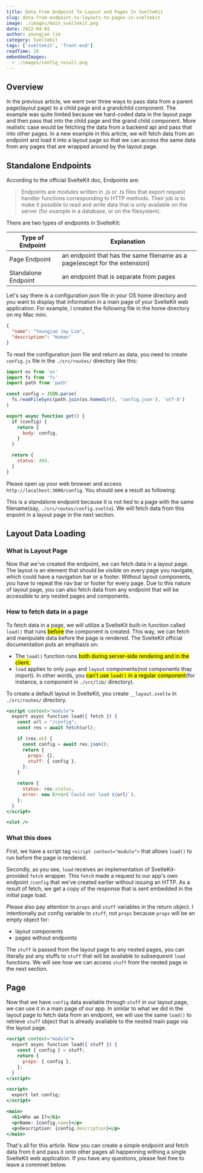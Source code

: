 ```yaml
---
title: Data From Endpoint To Layout and Pages In SvelteKit
slug: data-from-endpoint-to-layouts-to-pages-in-sveltekit
image: ./images/main_sveltekit.png
date: 2022-04-01
author: youngjae lim
category: SvelteKit
tags: ['sveltekit', 'front-end']
readTime: 10
embeddedImages:
  - ./images/config_result.png
---
```



## Overview

In the previous article, we went over three ways to pass data from a parent page(layout page) to a child page and a grandchild component. The example was quite limited because we hard-coded data in the layout page and then pass that into the child page and the grand child component. More realistic case would be fetching the data from a backend api and pass that into other pages. In a new example in this article, we will fetch data from an endpoint and load it into a layout page so that we can access the same data from any pages that are wrapped around by the layout page.

## Standalone Endpoints

According to the official SvelteKit doc, Endpoints are:

<blockquote display='info'>
  Endpoints are modules written in .js or .ts files that export request handler
  functions corresponding to HTTP methods. Their job is to make it possible to
  read and write data that is only available on the server (for example in a
  database, or on the filesystem).
</blockquote>

There are two types of endpoints in SvelteKit:

| Type of Endpoint    | Explanation                                                                |
| ------------------- | -------------------------------------------------------------------------- |
| Page Endpoint       | an endpoint that has the same filename as a page(except for the extension) |
| Standalone Endpoint | an endpoint that is separate from pages                                    |

Let's say there is a configuration json file in your OS home directory and you want to display that information in a main page of your SvelteKit web application. For example, I created the following file in the home directory on my Mac mini.

```json
{
  "name": "Youngjae Jay Lim",
  "description": "Human"
}
```

To read the configuration json file and return as data, you need to create `config.js` file in the `./src/routes/` directory like this:

```jsx file=./src/routes/config.js
import os from 'os'
import fs from 'fs'
import path from 'path'

const config = JSON.parse(
  fs.readFileSync(path.join(os.homedir(), 'config.json'), 'utf-8')
)

export async function get() {
  if (config) {
    return {
      body: config,
    }
  }

  return {
    status: 404,
  }
}
```

Please open up your web browser and access `http://localhost:3000/config`. You should see a result as following:

<GatsbyImage image={getImage(props.embeddedImages[0])} alt='sveltekit' />

This is a standalone endpoint because it is not tied to a page with the same filename(say, `./src/routes/config.svelte`). We will fetch data from this enpoint in a layout page in the next section.

## Layout Data Loading

### What is Layout Page

Now that we've created the endpoint, we can fetch data in a layout page. The layout is an element that should be visible on every page you navigate, which could have a navigation bar or a footer. Without layout components, you have to repeat the nav bar or footer for every page. Due to this nature of layout page, you can also fetch data from any endpoint that will be accessible to any nested pages and components.

### How to fetch data in a page

To fetch data in a page, we will utilize a SvelteKit built-in function called `load()` that runs <mark>before</mark> the component is created. This way, we can fetch and manipulate data before the page is rendered. The SvelteKit official documentation puts an emphasis on:

- The `load()` function runs <mark>both during server-side rendering and in the client.</mark>
- `load` applies to only `page` and `layout` components(not components thay import). In other words, you <mark>can't use `load()` in a regular component</mark>(for instance, a component in `./src/lib/` directory).

To create a default layout in SvelteKit, you create `__layout.svelte` in `./src/routes/` directory.

```jsx file=./src/routes/__layout.svelte highlights=1,2,4,10
<script context="module">
  export async function load({ fetch }) {
    const url = "/config";
    const res = await fetch(url);

    if (res.ok) {
      const config = await res.json();
      return {
        props: {},
        stuff: { config },
      };
    }

    return {
      status: res.status,
      error: new Error(`Could not load ${url}`),
    };
  }
</script>

<slot />
```

### What this does

First, we have a script tag `<script context="module">` that allows `load()` to run before the page is rendered.

Secondly, as you see, `load` receives an implementation of SvelteKit-provided `fetch` wrapper. This `fetch` made a request to our app's own endpoint `/config` that we've created earlier without issuing an HTTP. As a result of fetch, we get a copy of the response that is sent embedded in the initial page load.

Please also pay attention to `props` and `stuff` variables in the return object. I intentionally put config variable to `stuff`, not `props` because `props` will be an empty object for:

- layout components
- pages without endpoints

The `stuff` is passed from the layout page to any nested pages, you can literally put any stuffs to `stuff` that will be available to subsequesnt `load` functions. We will see how we can access `stuff` from the nested page in the next section.

## Page

Now that we have `config` data available through `stuff` in our layout page, we can use it in a main page of our app. In similar to what we did in the layout page to fetch data from an endpoint, we will use the same `load()` to retrieve `stuff` object that is already available to the nested main page via the layout page.

```jsx file=./src/routes/index.svelte
<script context="module">
  export async function load({ stuff }) {
    const { config } = stuff;
    return {
      props: { config },
    };
  }
</script>

<script>
  export let config;
</script>

<main>
  <h1>Who am I?</h1>
  <p>Name: {config.name}</p>
  <p>Description: {config.description}</p>
</main>
```

That's all for this article. Now you can create a simple endpoint and fetch data from it and pass it onto other pages all happenning withing a single SvelteKit web application. If you have any questions, please feel free to leave a commnet below.

